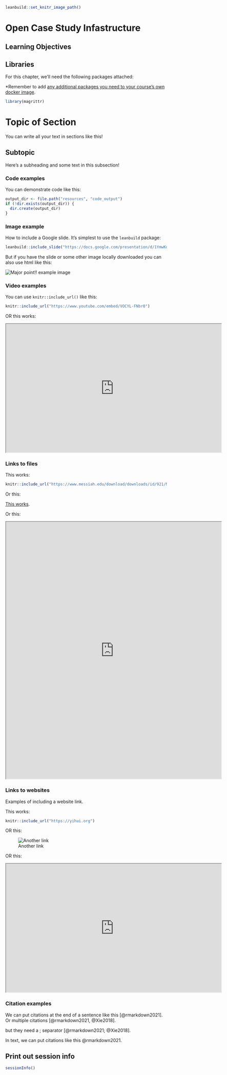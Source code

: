 
```r
leanbuild::set_knitr_image_path()
```

# Open Case Study Infastructure

## Learning Objectives


## Libraries

For this chapter, we'll need the following packages attached:

*Remember to add [any additional packages you need to your course's own docker image](https://github.com/jhudsl/OTTR_Template/wiki/Using-Docker#starting-a-new-docker-image).

```r
library(magrittr)
```

# Topic of Section

You can write all your text in sections like this!

## Subtopic

Here's a subheading and some text in this subsection!

### Code examples

You can demonstrate code like this:

```r
output_dir <- file.path("resources", "code_output")
if (!dir.exists(output_dir)) {
  dir.create(output_dir)
}
```



### Image example


How to include a Google slide. It's simplest to use the `leanbuild` package:

```r
leanbuild::include_slide("https://docs.google.com/presentation/d/1YmwKdIy9BeQ3EShgZhvtb3MgR8P6iDX4DfFD65W_gdQ/edit#slide=id.gcc4fbee202_0_141")
```

But if you have the slide or some other image locally downloaded you can also use html like this:

<img src="resources/images/02-chapter_of_course_files/figure-html//1YmwKdIy9BeQ3EShgZhvtb3MgR8P6iDX4DfFD65W_gdQ_gcc4fbee202_0_141.png" title="Major point!! example image" alt="Major point!! example image" style="display: block; margin: auto;" />


### Video examples

You can use `knitr::include_url()` like this:

```r
knitr::include_url("https://www.youtube.com/embed/VOCYL-FNbr0")
```

OR this works:

<iframe src="https://www.youtube.com/embed/VOCYL-FNbr0" width="672" height="400px"></iframe>

### Links to files

This works:

```r
knitr::include_url("https://www.messiah.edu/download/downloads/id/921/Microaggressions_in_the_Classroom.pdf", height = "800px")
```

Or this:

[This works](https://www.messiah.edu/download/downloads/id/921/Microaggressions_in_the_Classroom.pdf).

Or this:

<iframe src="https://www.messiah.edu/download/downloads/id/921/Microaggressions_in_the_Classroom.pdf" width="672" height="800px"></iframe>

### Links to websites

Examples of including a website link.

This works:

```r
knitr::include_url("https://yihui.org")
```

OR this:

![Another link](https://yihui.org)

OR this:

<iframe src="https://yihui.org" width="672" height="400px"></iframe>

### Citation examples

We can put citations at the end of a sentence like this [@rmarkdown2021].
Or multiple citations [@rmarkdown2021, @Xie2018].

but they need a ; separator [@rmarkdown2021; @Xie2018].

In text, we can put citations like this @rmarkdown2021.

## Print out session info

```r
sessionInfo()
```
